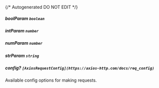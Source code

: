 {/* Autogenerated DO NOT EDIT  */}
##### **boolParam** `boolean`

##### **intParam** `number`

##### **numParam** `number`

##### **strParam** `string`

##### **config?** `[AxiosRequestConfig](https://axios-http.com/docs/req_config)`
Available config options for making requests.

